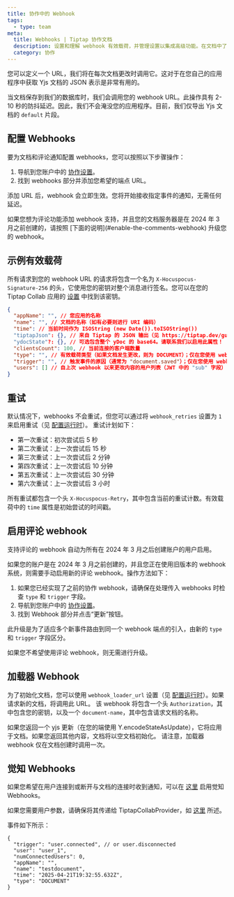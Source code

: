 ```yaml
---
title: 协作中的 Webhook
tags:
  - type: team
meta:
  title: Webhooks | Tiptap 协作文档
  description: 设置和理解 webhook 有效载荷，并管理设置以集成高级功能。在文档中了解更多信息！
  category: 协作
---
```



您可以定义一个 URL，我们将在每次文档更改时调用它。这对于在您自己的应用程序中获取 Yjs 文档的 JSON 表示是非常有用的。

当文档保存到我们的数据库时，我们会调用您的 webhook URL。此操作具有 2-10 秒的防抖延迟。因此，我们不会淹没您的应用程序。目前，我们仅导出 Yjs 文档的 `default` 片段。

## 配置 Webhooks

要为文档和评论通知配置 webhooks，您可以按照以下步骤操作：

1. 导航到您账户中的 [协作设置](https://cloud.tiptap.dev/v2/configuration/document-server)。
2. 找到 webhooks 部分并添加您希望的端点 URL。

添加 URL 后，webhook 会立即生效。您将开始接收指定事件的通知，无需任何延迟。

<Callout title="为您的 webhook 添加评论支持" variant="warning">
  如果您想为评论功能添加 webhook 支持，并且您的文档服务器是在 2024 年 3 月之前创建的，请按照 [下面的说明](#enable-the-comments-webhook) 升级您的 webhook。
</Callout>

## 示例有效载荷

所有请求到您的 webhook URL 的请求将包含一个名为 `X-Hocuspocus-Signature-256` 的头，它使用您的密钥对整个消息进行签名。您可以在您的 Tiptap Collab 应用的 [设置](https://collab.tiptap.dev/apps/settings) 中找到该密钥。

```json
{
  "appName": "", // 您应用的名称
  "name": "", // 文档的名称（如有必要则进行 URI 编码）
  "time": // 当前时间作为 ISOString (new Date()).toISOString())
  "tiptapJson": {}, // 来自 Tiptap 的 JSON 输出（见 https://tiptap.dev/guide/output#option-1-json）：TiptapTransformer.fromYdoc()
  "ydocState"?: {}, // 可选包含整个 yDoc 的 base64。请联系我们以启用此属性！
  "clientsCount": 100, // 当前连接的客户端数量
  "type": "", // 有效载荷类型（如果文档发生更改，则为 DOCUMENT）；仅在您使用 webhook v2 时可用
  "trigger": "", // 触发事件的原因（通常为 "document.saved"）；仅在您使用 webhook v2 时可用
  "users": [] // 自上次 webhook 以来更改内容的用户列表（JWT 中的 "sub" 字段）
}
```

## 重试

默认情况下，webhooks 不会重试，但您可以通过将 `webhook_retries` 设置为 `1` 来启用重试（见 [配置运行时](/collaboration/operations/configure)）。
重试计划如下：

- 第一次重试：初次尝试后 5 秒
- 第二次重试：上一次尝试后 15 秒
- 第三次重试：上一次尝试后 2 分钟
- 第四次重试：上一次尝试后 10 分钟
- 第五次重试：上一次尝试后 30 分钟
- 第六次重试：上一次尝试后 3 小时

所有重试都包含一个头 `X-Hocuspocus-Retry`，其中包含当前的重试计数。有效载荷中的 `time` 属性是初始尝试的时间戳。

## 启用评论 webhook

支持评论的 webhook 自动为所有在 2024 年 3 月之后创建账户的用户启用。

如果您的账户是在 2024 年 3 月之前创建的，并且您正在使用旧版本的 webhook 系统，则需要手动启用新的评论 webhook。操作方法如下：

1. 如果您已经实现了之前的协作 webhook，请确保在处理传入 webhooks 时检查 `type` 和 `trigger` 字段。
2. 导航到您账户中的 [协作设置](https://cloud.tiptap.dev/v2/configuration/document-server)。
3. 找到 Webhook 部分并点击“更新”按钮。

此升级是为了适应多个新事件路由到同一个 webhook 端点的引入，由新的 `type` 和 `trigger` 字段区分。

如果您不希望使用评论 webhook，则无需进行升级。

## 加载器 Webhook

为了初始化文档，您可以使用 `webhook_loader_url` 设置（见 [配置运行时](/collaboration/operations/configure)）。如果请求新的文档，将调用此 URL。
该 webhook 将包含一个头 `Authorization`，其中包含您的密钥，以及一个 `document-name`，其中包含请求文档的名称。

如果您返回一个 yjs 更新（在您的端使用 Y.encodeStateAsUpdate），它将应用于文档。如果您返回其他内容，文档将以空文档初始化。
请注意，加载器 webhook 仅在文档创建时调用一次。

## 觉知 Webhooks

如果您希望在用户连接到或断开与文档的连接时收到通知，可以在 [这里](/collaboration/operations/configure#settings-overview) 启用觉知 Webhooks。

如果您需要用户参数，请确保将其传递给 TiptapCollabProvider，如 [这里](/collaboration/provider/integration#configure-the-collaboration-provider) 所述。

事件如下所示：

```
{
  "trigger": "user.connected", // or user.disconnected
  "user": "user_1",
  "numConnectedUsers": 0,
  "appName": "",
  "name": "testdocument",
  "time": "2025-04-21T19:32:55.632Z",
  "type": "DOCUMENT"
}
```
